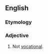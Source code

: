 ==English==

===Etymology===
{{prefix|non|vocational}}

===Adjective===
{{en-adj|-}}

# Not [[vocational]].
